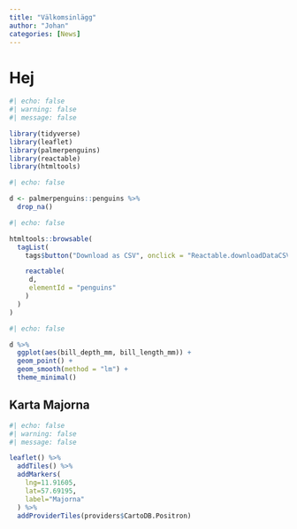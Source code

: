 ```yaml
---
title: "Välkomsinlägg"
author: "Johan"
categories: [News]
---
```


# Hej

```r
#| echo: false
#| warning: false
#| message: false

library(tidyverse)
library(leaflet)
library(palmerpenguins)
library(reactable)
library(htmltools)

```

```r
#| echo: false

d <- palmerpenguins::penguins %>% 
  drop_na()


```


```r
#| echo: false

htmltools::browsable(
  tagList(
    tags$button("Download as CSV", onclick = "Reactable.downloadDataCSV('penguins', 'penguins.csv')"),

    reactable(
     d,
     elementId = "penguins"
    )
  )
)

```


```r

#| echo: false

d %>% 
  ggplot(aes(bill_depth_mm, bill_length_mm)) +
  geom_point() +
  geom_smooth(method = "lm") +
  theme_minimal()

```







## Karta Majorna

```r
#| echo: false
#| warning: false
#| message: false

leaflet() %>%
  addTiles() %>%
  addMarkers(
    lng=11.91605, 
    lat=57.69195, 
    label="Majorna"
  ) %>% 
  addProviderTiles(providers$CartoDB.Positron)
```
